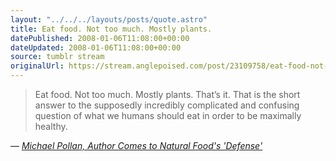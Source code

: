 ```yaml
---
layout: "../../../layouts/posts/quote.astro"
title: Eat food. Not too much. Mostly plants.
datePublished: 2008-01-06T11:08:00+00:00
dateUpdated: 2008-01-06T11:08:00+00:00
source: tumblr stream
originalUrl: https://stream.anglepoised.com/post/23109758/eat-food-not-too-much-mostly-plants-thats-it
---
```


> Eat food. Not too much. Mostly plants. That&rsquo;s it. That is the short answer to the supposedly incredibly complicated and confusing question of what we humans should eat in order to be maximally healthy.

— <cite>[Michael Pollan, _Author Comes to Natural Food's 'Defense'_](https://www.npr.org/templates/story/story.php?storyId=17850369?storyId=17850369&t=1566384229282)</cite>
